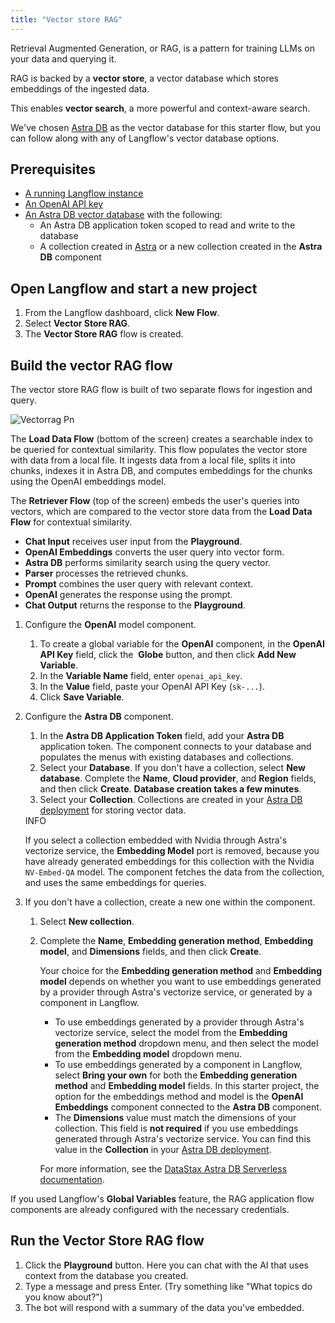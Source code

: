 ```yaml
---
title: "Vector store RAG"
---
```


Retrieval Augmented Generation, or RAG, is a pattern for training LLMs on your data and querying it.

RAG is backed by a **vector store**, a vector database which stores embeddings of the ingested data.

This enables **vector search**, a more powerful and context-aware search.

We've chosen [Astra DB](https://astra.datastax.com/signup?utm_source=langflow-pre-release&utm_medium=referral&utm_campaign=langflow-announcement&utm_content=create-a-free-astra-db-account) as the vector database for this starter flow, but you can follow along with any of Langflow's vector database options.

## **Prerequisites**[**​**](https://docs.langflow.org/vector-store-rag#prerequisites)

- [A running Langflow instance](https://docs.langflow.org/get-started-installation)
- [An OpenAI API key](https://platform.openai.com/)
- [An Astra DB vector database](https://docs.datastax.com/en/astra-db-serverless/get-started/quickstart.html) with the following:
  - An Astra DB application token scoped to read and write to the database
  - A collection created in [Astra](https://docs.datastax.com/en/astra-db-serverless/databases/manage-collections.html#create-collection) or a new collection created in the **Astra DB** component

## **Open Langflow and start a new project**[**​**](https://docs.langflow.org/vector-store-rag#open-langflow-and-start-a-new-project)

1. From the Langflow dashboard, click **New Flow**.
2. Select **Vector Store RAG**.
3. The **Vector Store RAG** flow is created.

## **Build the vector RAG flow**[**​**](https://docs.langflow.org/vector-store-rag#build-the-vector-rag-flow)

The vector store RAG flow is built of two separate flows for ingestion and query.

![Vectorrag Pn](/images/vectorrag.png)

The **Load Data Flow** (bottom of the screen) creates a searchable index to be queried for contextual similarity. This flow populates the vector store with data from a local file. It ingests data from a local file, splits it into chunks, indexes it in Astra DB, and computes embeddings for the chunks using the OpenAI embeddings model.

The **Retriever Flow** (top of the screen) embeds the user's queries into vectors, which are compared to the vector store data from the **Load Data Flow** for contextual similarity.

- **Chat Input** receives user input from the **Playground**.
- **OpenAI Embeddings** converts the user query into vector form.
- **Astra DB** performs similarity search using the query vector.
- **Parser** processes the retrieved chunks.
- **Prompt** combines the user query with relevant context.
- **OpenAI** generates the response using the prompt.
- **Chat Output** returns the response to the **Playground**.

1. Configure the **OpenAI** model component.
   1. To create a global variable for the **OpenAI** component, in the **OpenAI API Key** field, click the  <Icon icon="globe" color="#020101" /> **Globe** button, and then click **Add New Variable**.
   2. In the **Variable Name** field, enter `openai_api_key`.
   3. In the **Value** field, paste your OpenAI API Key (`sk-...`).
   4. Click **Save Variable**.
2. Configure the **Astra DB** component.
   1. In the **Astra DB Application Token** field, add your **Astra DB** application token. The component connects to your database and populates the menus with existing databases and collections.
   2. Select your **Database**. If you don't have a collection, select **New database**. Complete the **Name**, **Cloud provider**, and **Region** fields, and then click **Create**. **Database creation takes a few minutes**.
   3. Select your **Collection**. Collections are created in your [Astra DB deployment](https://astra.datastax.com/) for storing vector data.

   <Info>
     INFO

     If you select a collection embedded with Nvidia through Astra's vectorize service, the **Embedding Model** port is removed, because you have already generated embeddings for this collection with the Nvidia `NV-Embed-QA` model. The component fetches the data from the collection, and uses the same embeddings for queries.
   </Info>
3. If you don't have a collection, create a new one within the component.
   1. Select **New collection**.
   2. Complete the **Name**, **Embedding generation method**, **Embedding model**, and **Dimensions** fields, and then click **Create**.

      Your choice for the **Embedding generation method** and **Embedding model** depends on whether you want to use embeddings generated by a provider through Astra's vectorize service, or generated by a component in Langflow.
      - To use embeddings generated by a provider through Astra's vectorize service, select the model from the **Embedding generation method** dropdown menu, and then select the model from the **Embedding model** dropdown menu.
      - To use embeddings generated by a component in Langflow, select **Bring your own** for both the **Embedding generation method** and **Embedding model** fields. In this starter project, the option for the embeddings method and model is the **OpenAI Embeddings** component connected to the **Astra DB** component.
      - The **Dimensions** value must match the dimensions of your collection. This field is **not required** if you use embeddings generated through Astra's vectorize service. You can find this value in the **Collection** in your [Astra DB deployment](https://astra.datastax.com/).

      For more information, see the [DataStax Astra DB Serverless documentation](https://docs.datastax.com/en/astra-db-serverless/databases/embedding-generation.html).

If you used Langflow's **Global Variables** feature, the RAG application flow components are already configured with the necessary credentials.

## **Run the Vector Store RAG flow**[**​**](https://docs.langflow.org/vector-store-rag#run-the-vector-store-rag-flow)

1. Click the **Playground** button. Here you can chat with the AI that uses context from the database you created.
2. Type a message and press Enter. (Try something like "What topics do you know about?")
3. The bot will respond with a summary of the data you've embedded.
